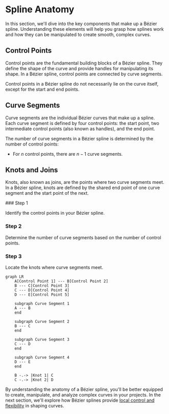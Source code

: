 
# Spline Anatomy

In this section, we'll dive into the key components that make up a Bézier spline. Understanding these elements will help you grasp how splines work and how they can be manipulated to create smooth, complex curves.

## Control Points

Control points are the fundamental building blocks of a Bézier spline. They define the shape of the curve and provide handles for manipulating its shape. In a Bézier spline, control points are connected by curve segments.

<Callout emoji="💡">
Control points in a Bézier spline do not necessarily lie on the curve itself, except for the start and end points.
</Callout>

## Curve Segments

Curve segments are the individual Bézier curves that make up a spline. Each curve segment is defined by four control points: the start point, two intermediate control points (also known as handles), and the end point.

The number of curve segments in a Bézier spline is determined by the number of control points:

- For $n$ control points, there are $n-1$ curve segments.

## Knots and Joins

Knots, also known as joins, are the points where two curve segments meet. In a Bézier spline, knots are defined by the shared end point of one curve segment and the start point of the next.

<Steps>
### Step 1

Identify the control points in your Bézier spline.

### Step 2

Determine the number of curve segments based on the number of control points.

### Step 3

Locate the knots where curve segments meet.
</Steps>

```mermaid
graph LR
    A[Control Point 1] --- B[Control Point 2]
    B --- C[Control Point 3]
    C --- D[Control Point 4]
    D --- E[Control Point 5]
    
    subgraph Curve Segment 1
    A --- B
    end
    
    subgraph Curve Segment 2
    B --- C
    end
    
    subgraph Curve Segment 3
    C --- D
    end
    
    subgraph Curve Segment 4
    D --- E
    end
    
    B -.-> |Knot 1| C
    C -.-> |Knot 2| D
```

By understanding the anatomy of a Bézier spline, you'll be better equipped to create, manipulate, and analyze complex curves in your projects. In the next section, we'll explore how Bézier splines provide [local control and flexibility](/bezier-splines/local-control-flexibility) in shaping curves.
